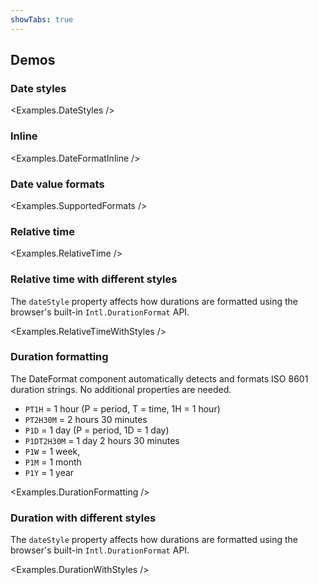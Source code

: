 ```yaml
---
showTabs: true
---
```



## Demos

<ChangeLocale
  bottom
  label="Locale used in the demos:"
  listUSLocale={true}
/>

### Date styles

<Examples.DateStyles />

### Inline

<Examples.DateFormatInline />

### Date value formats

<Examples.SupportedFormats />

### Relative time

<Examples.RelativeTime />

### Relative time with different styles

The `dateStyle` property affects how durations are formatted using the browser's built-in `Intl.DurationFormat` API.

<Examples.RelativeTimeWithStyles />

### Duration formatting

The DateFormat component automatically detects and formats ISO
8601 duration strings. No additional properties are needed.

- `PT1H` = 1 hour (P = period, T = time, 1H = 1 hour)
- `PT2H30M` = 2 hours 30 minutes
- `P1D` = 1 day (P = period, 1D = 1 day)
- `P1DT2H30M` = 1 day 2 hours 30 minutes
- `P1W` = 1 week,
- `P1M` = 1 month
- `P1Y` = 1 year

<Examples.DurationFormatting />

### Duration with different styles

The `dateStyle` property affects how durations are formatted using the browser's built-in `Intl.DurationFormat` API.

<Examples.DurationWithStyles />
